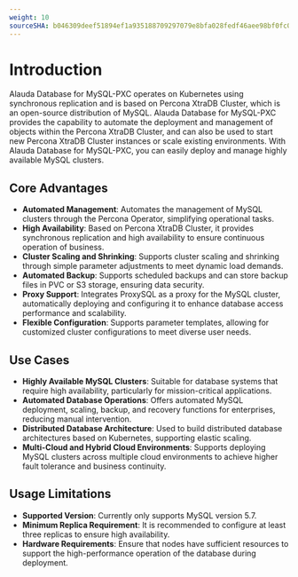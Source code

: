 ```yaml
---
weight: 10
sourceSHA: b046309deef51894ef1a935188709297079e8bfa028fedf46aee98bf0fc09e5c
---
```


# Introduction

Alauda Database for MySQL-PXC operates on Kubernetes using synchronous replication and is based on Percona XtraDB Cluster, which is an open-source distribution of MySQL. Alauda Database for MySQL-PXC provides the capability to automate the deployment and management of objects within the Percona XtraDB Cluster, and can also be used to start new Percona XtraDB Cluster instances or scale existing environments. With Alauda Database for MySQL-PXC, you can easily deploy and manage highly available MySQL clusters.

## Core Advantages

- **Automated Management**: Automates the management of MySQL clusters through the Percona Operator, simplifying operational tasks.
- **High Availability**: Based on Percona XtraDB Cluster, it provides synchronous replication and high availability to ensure continuous operation of business.
- **Cluster Scaling and Shrinking**: Supports cluster scaling and shrinking through simple parameter adjustments to meet dynamic load demands.
- **Automated Backup**: Supports scheduled backups and can store backup files in PVC or S3 storage, ensuring data security.
- **Proxy Support**: Integrates ProxySQL as a proxy for the MySQL cluster, automatically deploying and configuring it to enhance database access performance and scalability.
- **Flexible Configuration**: Supports parameter templates, allowing for customized cluster configurations to meet diverse user needs.

## Use Cases

- **Highly Available MySQL Clusters**: Suitable for database systems that require high availability, particularly for mission-critical applications.
- **Automated Database Operations**: Offers automated MySQL deployment, scaling, backup, and recovery functions for enterprises, reducing manual intervention.
- **Distributed Database Architecture**: Used to build distributed database architectures based on Kubernetes, supporting elastic scaling.
- **Multi-Cloud and Hybrid Cloud Environments**: Supports deploying MySQL clusters across multiple cloud environments to achieve higher fault tolerance and business continuity.

## Usage Limitations

- **Supported Version**: Currently only supports MySQL version 5.7.
- **Minimum Replica Requirement**: It is recommended to configure at least three replicas to ensure high availability.
- **Hardware Requirements**: Ensure that nodes have sufficient resources to support the high-performance operation of the database during deployment.
